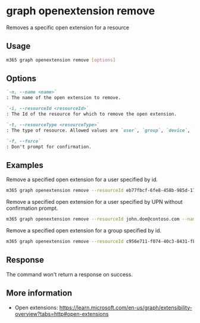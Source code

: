 
# graph openextension remove

Removes a specific open extension for a resource

## Usage

```sh
m365 graph openextension remove [options]
```

## Options

```md definition-list
`-n, --name <name>`
: The name of the open extension to remove.

`-i, --resourceId <resourceId>`
: The Id of the resource for which to remove the open extension.

`-t, --resourceType <resourceType>`
: The type of resource. Allowed values are `user`, `group`, `device`, `organization`.

`-f, --force`
: Don't prompt for confirmation.
```

<Global />

## Examples

Remove a specified open extension for a user specified by id.

```sh
m365 graph openextension remove --resourceId eb77fbcf-6fe8-458b-985d-1747284793bc --name 'com.contoso.roamingSettings' --resourceType user
```

Remove a specified open extension for a user specified by UPN without confirmation prompt.

```sh
m365 graph openextension remove --resourceId john.doe@contoso.com --name 'com.contoso.roamingSettings' --resourceType user --force
```

Remove a specified open extension for a group specified by id.

```sh
m365 graph openextension remove --resourceId c956e711-f074-40c3-8431-fbd69bb67d9c --name 'com.contoso.groupSettings' --resourceType group
```

## Response

The command won't return a response on success.

## More information

- Open extensions: https://learn.microsoft.com/en-us/graph/extensibility-overview?tabs=http#open-extensions
